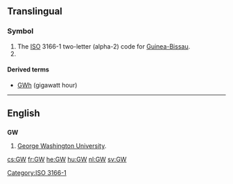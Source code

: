 {{also|.gw}}
==Translingual==

===Symbol===
{{head|mul|symbol}}
# The [[ISO]] 3166-1 two-letter (alpha-2) code for [[Guinea-Bissau]].
# {{SI-unit-abb|giga|watt|[[power]]}}

====Derived terms====
* [[GWh]] (gigawatt hour)

[[Category:ISO 3166-1]]
----

==English==

==={{abbreviation|en}}===
'''GW'''

# [[w:George Washington University|George Washington University]].

[[cs:GW]]
[[fr:GW]]
[[he:GW]]
[[hu:GW]]
[[nl:GW]]
[[sv:GW]]